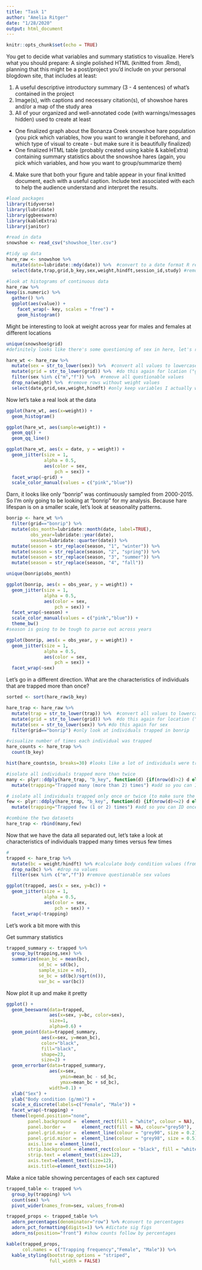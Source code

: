```yaml
---
title: "Task 1"
author: "Amelia Ritger"
date: "1/28/2020"
output: html_document
---
```


```r
knitr::opts_chunk$set(echo = TRUE)
```

You get to decide what variables and summary statistics to visualize. Here’s what you should prepare:
A single polished HTML (knitted from .Rmd), planning that this might be a post/project you’d include on your personal blogdown site, that includes at least:

1. A useful descriptive introductory summary (3 - 4 sentences) of what’s contained in the project
2. Image(s), with captions and necessary citation(s), of showshoe hares and/or a map of the study area
3. All of your organized and well-annotated code (with warnings/messages hidden) used to create at least

- One finalized graph about the Bonanza Creek snowshoe hare population (you pick which variables, how you want to wrangle it beforehand, and which type of visual to create - but make sure it is beautifully finalized)
- One finalized HTML table (probably created using kable & kableExtra) containing summary statistics about the snowshoe hares (again, you pick which variables, and how you want to group/summarize them)

4. Make sure that both your figure and table appear in your final knitted document, each with a useful caption. Include text associated with each to help the audience understand and interpret the results.

```r
#load packages
library(tidyverse)
library(lubridate)
library(ggbeeswarm)
library(kableExtra)
library(janitor)

#read in data
snowshoe <- read_csv("showshoe_lter.csv")

#tidy up data
hare_raw <- snowshoe %>%
  mutate(date=lubridate::mdy(date)) %>%  #convert to a date format R recognizes
  select(date,trap,grid,b_key,sex,weight,hindft,session_id,study) #remove variables with not a lot of data

#look at histograms of continuous data
hare_raw %>%
keep(is.numeric) %>% 
  gather() %>% 
  ggplot(aes(value)) +
    facet_wrap(~ key, scales = "free") +
    geom_histogram()
```

Might be interesting to look at weight across year for males and females at different locations

```r
unique(snowshoe$grid)
#definitely looks like there's some questioning of sex in here, let's remove those question marks

hare_wt <- hare_raw %>% 
  mutate(sex = str_to_lower(sex)) %>%  #convert all values to lowercase
  mutate(grid = str_to_lower(grid)) %>%  #do this again for lcation ("grid")
  filter(sex %in% c("m","f")) %>%  #remove all questionable values
  drop_na(weight) %>%  #remove rows without weight values
  select(date,grid,sex,weight,hindft) #only keep variables I actually want
```

Now let's take a real look at the data
```r
ggplot(hare_wt, aes(x=weight)) +
  geom_histogram()

ggplot(hare_wt, aes(sample=weight)) +
  geom_qq() +
  geom_qq_line()

ggplot(hare_wt, aes(x = date, y = weight)) +
  geom_jitter(size = 1, 
              alpha = 0.5,
              aes(color = sex,
                  pch = sex)) +
  facet_wrap(~grid) +
  scale_color_manual(values = c("pink","blue"))
```
Darn, it looks like only "bonrip" was continuously sampled from 2000-2015. So I'm only going to be looking at "bonrip" for my analysis. Because hare lifespan is on a smaller scale, let's look at seasonality patterns.

```r
bonrip <- hare_wt %>%
  filter(grid=="bonrip") %>% 
  mutate(obs_month=lubridate::month(date, label=TRUE),
         obs_year=lubridate::year(date),
         season=lubridate::quarter(date)) %>%
  mutate(season = str_replace(season, "1", "winter")) %>% 
  mutate(season = str_replace(season, "2", "spring")) %>%
  mutate(season = str_replace(season, "3", "summer")) %>%
  mutate(season = str_replace(season, "4", "fall"))

unique(bonrip$obs_month)

ggplot(bonrip, aes(x = obs_year, y = weight)) +
  geom_jitter(size = 1, 
              alpha = 0.5,
              aes(color = sex,
                  pch = sex)) +
  facet_wrap(~season) +
  scale_color_manual(values = c("pink","blue")) +
  theme_bw()
#season is going to be tough to parse out across years

ggplot(bonrip, aes(x = obs_year, y = weight)) +
  geom_jitter(size = 1, 
              alpha = 0.5,
              aes(color = sex,
                  pch = sex)) +
  facet_wrap(~sex)
```

Let's go in a different direction. What are the characteristics of individuals that are trapped more than once?
```r
sorted <- sort(hare_raw$b_key)

hare_trap <- hare_raw %>% 
  mutate(trap = str_to_lower(trap)) %>%  #convert all values to lowercase
  mutate(grid = str_to_lower(grid)) %>%  #do this again for location ("grid")
  mutate(sex = str_to_lower(sex)) %>% #do this again for sex
  filter(grid=="bonrip") #only look at individuals trapped in bonrip

#visualize number of times each individual was trapped
hare_counts <- hare_trap %>%
  count(b_key)

hist(hare_counts$n, breaks=30) #looks like a lot of individuals were trapped between 0-2 times

#isolate all individuals trapped more than twice
many <- plyr::ddply(hare_trap, "b_key", function(d) {if(nrow(d)>2) d else NULL}) %>%
  mutate(trapping="Trapped many (more than 2) times") #add so you can ID once you combine

# isolate all individuals trapped only once or twice (to make sure the math adds up)
few <- plyr::ddply(hare_trap, "b_key", function(d) {if(nrow(d)<=2) d else NULL}) %>%
  mutate(trapping="Trapped few (1 or 2) times") #add so you can ID once you combine

#combine the two datasets
hare_trap <- rbind(many,few)
```

Now that we have the data all separated out, let's take a look at characteristics of individuals trapped many times versus few times
```r
# 
trapped <- hare_trap %>%
  mutate(bc = weight/hindft) %>% #calculate body condition values (from Flora 2002)
  drop_na(bc) %>%  #drop na values
  filter(sex %in% c("m","f")) #remove questionable sex values

ggplot(trapped, aes(x = sex, y=bc)) +
  geom_jitter(size = 1, 
              alpha = 0.5,
              aes(color = sex,
                  pch = sex)) +
  facet_wrap(~trapping)
```
Let's work a bit more with this

Get summary statistics
```r
trapped_summary <- trapped %>%
  group_by(trapping,sex) %>%
  summarize(mean_bc = mean(bc),
            sd_bc = sd(bc),
            sample_size = n(),
            se_bc = sd(bc)/sqrt(n()),
            var_bc = var(bc))
```

Now plot it up and make it pretty
```r
ggplot() +
  geom_beeswarm(data=trapped,
                aes(x=sex, y=bc, color=sex),
                size=1,
                alpha=0.6) +
  geom_point(data=trapped_summary,
             aes(x=sex, y=mean_bc),
             color="black",
             fill="black",
             shape=23,
             size=2) +
  geom_errorbar(data=trapped_summary,
                aes(x=sex,
                    ymin=mean_bc - sd_bc,
                    ymax=mean_bc + sd_bc), 
                width=0.1) +
  xlab("Sex") +
  ylab("Body condition (g/mm)") +
  scale_x_discrete(labels=c("Female", "Male")) +
  facet_wrap(~trapping) +
  theme(legend.position="none",
        panel.background =  element_rect(fill = "white", colour = NA), 
        panel.border =      element_rect(fill = NA, colour="grey50"), 
        panel.grid.major =  element_line(colour = "grey90", size = 0.2),
        panel.grid.minor =  element_line(colour = "grey98", size = 0.5),
        axis.line = element_line(),
        strip.background = element_rect(colour = "black", fill = "white"),
        strip.text = element_text(size=12),
        axis.text=element_text(size=12),
        axis.title=element_text(size=14))
```

Make a nice table showing percentages of each sex captured 
```r
trapped_table <- trapped %>%
  group_by(trapping) %>%
  count(sex) %>%
  pivot_wider(names_from=sex, values_from=n)

trapped_props <- trapped_table %>%
  adorn_percentages(denominator="row") %>% #convert to percentages
  adorn_pct_formatting(digits=1) %>% #dictate sig figs
  adorn_ns(position="front") #show counts follow by percentages

kable(trapped_props,
      col.names = c("Trapping frequency","Female", "Male")) %>% 
  kable_styling(bootstrap_options = "striped",
                full_width = FALSE)
```

